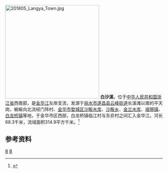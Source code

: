 [[File:201805_Langya_Town.jpg|300px]]
'''白沙溪'''，位于[[中华人民共和国|中华人民共和国]][[浙江省|浙江省]]西南部，是[[金华江|金华江]]左岸支流，发源于[[丽水市|丽水市]][[遂昌县|遂昌县]][[云峰街道|云峰街道]]长溪滩以南的平天岗，蜿蜒向北流经门阵村、[[金华市|金华市]][[婺城区|婺城区]][[沙畈水库|沙畈水库]]、[[沙畈乡|沙畈乡]]、[[金兰水库|金兰水库]]、[[琅琊镇_(金华市)|琅琊镇]]、[[白龙桥镇|白龙桥镇]]等地，于金华市区西部，白龙桥镇临江村与东俞村之间汇入金华江。河长68.3千米，流域面积314.9平方千米。<ref name="中国河湖大典">{{cite book zh |author=《[[中国河湖大典|中国河湖大典]]》编纂委员会 |title=《中国河湖大典·东南诸河、台湾卷》 |format=M |edition=1 |location=北京 |publisher=中国水利水电出版社 |date=2014年12月 |pages=16页 |id= ISBN 978-7-5170-2765-2}}</ref>

==参考资料==
{{reflist}}
{{China-river-stub}}
{{金华市}}

[[Category:丽水河流|B]]
[[Category:金华河流|B]]